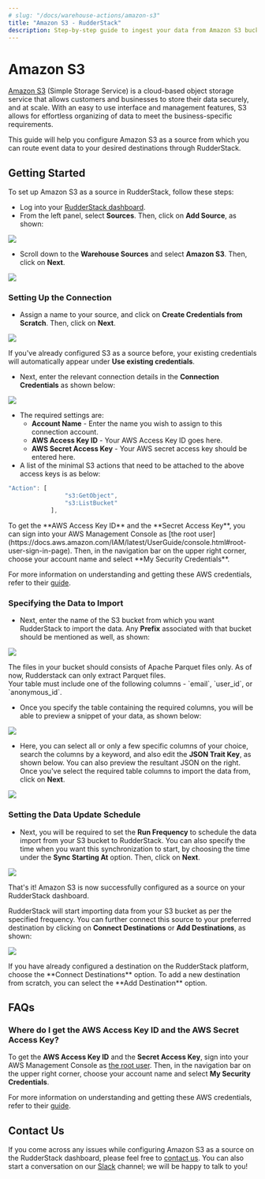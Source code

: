 ```yaml
---
# slug: "/docs/warehouse-actions/amazon-s3"
title: "Amazon S3 - RudderStack"
description: Step-by-step guide to ingest your data from Amazon S3 bucket into RudderStack.
---
```


# Amazon S3

[Amazon S3](https://aws.amazon.com/s3/) \(Simple Storage Service\) is a cloud-based object storage service that allows customers and businesses to store their data securely, and at scale. With an easy to use interface and management features, S3 allows for effortless organizing of data to meet the business-specific requirements.

This guide will help you configure Amazon S3 as a source from which you can route event data to your desired destinations through RudderStack.

## Getting Started

To set up Amazon S3 as a source in RudderStack, follow these steps:

- Log into your [RudderStack dashboard](https://app.rudderlabs.com/signup?type=freetrial).
- From the left panel, select **Sources**. Then, click on **Add Source**, as shown:

![](../.gitbook/assets/image%20%2897%29%20%281%29%20%281%29%20%282%29%20%282%29%20%282%29%20%282%29%20%282%29%20%282%29%20%282%29%20%282%29%20%282%29%20%282%29%20%282%29%20%283%29.png)

- Scroll down to the **Warehouse Sources** and select **Amazon S3**. Then, click on **Next**.

![](../.gitbook/assets/screen-shot-2021-01-12-at-12.23.01-pm.png)

### Setting Up the Connection

- Assign a name to your source, and click on **Create Credentials from Scratch**. Then, click on **Next**.

![](../.gitbook/assets/screen-shot-2021-01-12-at-12.23.37-pm.png)

<div class="successBlock">
  If you've already configured S3 as a source before, your existing credentials
  will automatically appear under <strong>Use existing credentials</strong>.
</div>

- Next, enter the relevant connection details in the **Connection Credentials** as shown below:

![](../.gitbook/assets/screen-shot-2021-01-12-at-12.23.55-pm.png)

- The required settings are:
  - **Account Name** - Enter the name you wish to assign to this connection account.
  - **AWS Access Key ID** - Your AWS Access Key ID goes here.
  - **AWS Secret Access Key** - Your AWS secret access key should be entered here.
- A list of the minimal S3 actions that need to be attached to the above access keys is as below:

```javascript
"Action": [
                "s3:GetObject",
                "s3:ListBucket"
            ],
```

<div class="infoBlock">
To get the **AWS Access Key ID** and the **Secret Access Key**, you can sign into your AWS Management Console as [the root user](https://docs.aws.amazon.com/IAM/latest/UserGuide/console.html#root-user-sign-in-page). Then, in the navigation bar on the upper right corner, choose your account name and select **My Security Credentials**.

For more information on understanding and getting these AWS credentials, refer to their [guide](https://docs.aws.amazon.com/general/latest/gr/aws-sec-cred-types.html).

</div>

### Specifying the Data to Import

- Next, enter the name of the S3 bucket from which you want RudderStack to import the data. Any **Prefix** associated with that bucket should be mentioned as well, as shown:

![](../.gitbook/assets/screen-shot-2021-01-13-at-10.58.18-am.png)

<div class="warningBlock">
The files in your bucket should consists of Apache Parquet files only. As of now, Rudderstack can only extract Parquet files.

</div>

<div class="warningBlock">
Your table must include one of the following columns - `email`, `user_id`, or `anonymous_id`.

</div>

- Once you specify the table containing the required columns, you will be able to preview a snippet of your data, as shown below:

![](../.gitbook/assets/screen-shot-2021-01-05-at-3.21.38-pm.png)

- Here, you can select all or only a few specific columns of your choice, search the columns by a keyword, and also edit the **JSON Trait Key**, as shown below. You can also preview the resultant JSON on the right. Once you've select the required table columns to import the data from, click on **Next**.

![](../.gitbook/assets/screen-shot-2021-01-05-at-3.22.09-pm.png)

### Setting the Data Update Schedule

- Next, you will be required to set the **Run Frequency** to schedule the data import from your S3 bucket to RudderStack. You can also specify the time when you want this synchronization to start, by choosing the time under the **Sync Starting At** option. Then, click on **Next**.

![](../.gitbook/assets/screen-shot-2021-01-13-at-11.00.29-am.png)

That's it! Amazon S3 is now successfully configured as a source on your RudderStack dashboard.

RudderStack will start importing data from your S3 bucket as per the specified frequency. You can further connect this source to your preferred destination by clicking on **Connect Destinations** or **Add Destinations**, as shown:

![](../.gitbook/assets/screen-shot-2021-01-13-at-11.06.08-am.png)

<div class="infoBlock">
If you have already configured a destination on the RudderStack platform, choose the **Connect Destinations** option. To add a new destination from scratch, you can select the **Add Destination** option.

</div>

## FAQs

### Where do I get the AWS Access Key ID and the AWS Secret Access Key?

To get the **AWS Access Key ID** and the **Secret Access Key**, sign into your AWS Management Console as [the root user](https://docs.aws.amazon.com/IAM/latest/UserGuide/console.html#root-user-sign-in-page). Then, in the navigation bar on the upper right corner, choose your account name and select **My Security Credentials**.

For more information on understanding and getting these AWS credentials, refer to their [guide](https://docs.aws.amazon.com/general/latest/gr/aws-sec-cred-types.html).

## Contact Us

If you come across any issues while configuring Amazon S3 as a source on the RudderStack dashboard, please feel free to [contact us](mailto:%20docs@rudderstack.com). You can also start a conversation on our [Slack](https://resources.rudderstack.com/join-rudderstack-slack) channel; we will be happy to talk to you!

